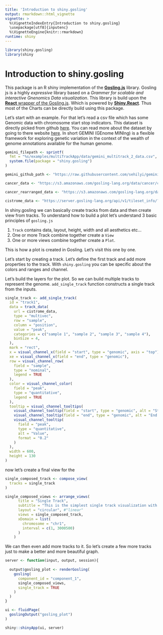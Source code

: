 ```yaml
---
title: 'Introduction to shiny.gosling'
output: rmarkdown::html_vignette
vignette: >
  %\VignetteIndexEntry{Introduction to shiny.gosling}
  \usepackage[utf8]{inputenc}
  %\VignetteEngine{knitr::rmarkdown}
runtime: shiny
---
```


```r

library(shiny.gosling)
library(shiny
```

# Introduction to shiny.gosling

This package is an R shiny implementation of the [**Gosling.js**](http://gosling-lang.org/) library. Gosling js is a highly *expressive* library based on a *Grammer for scalable and interactive Gnenomics Data visualization*. This library is build upon the [**React** wrapper of the Gosling.js](https://github.com/gosling-lang/gosling-react). Which is powered by [**Shiny.React**](https://github.com/gosling-lang/gosling-react). Thus most of the Charts can be directly build using this package.

Let's start with an example. For that let's read a csv file which has some Genomic data with chromosome start stop indicators. This dataset is directly picked from github [here](https://github.com/sehilyi/gemini-datasets). You can read more about the dataset by going to there website [here](https://gemini.readthedocs.io/en/latest/index.html). In short GEMINI (GEnome MINIng) is a flexible framework for exploring genetic variation in the context of the wealth of genome annotations available for the human genome.

```r
gemini_filepath <- sprintf(
  fmt = "%s/examples/multiTrackApp/data/gemini_multitrack_2_data.csv",
  system.file(package = "shiny.gosling")
)

gemini_github_path <- "https://raw.githubusercontent.com/sehilyi/gemini-datasets/master/data/UCSC.HG38.Human.CytoBandIdeogram.csv"

cancer_data <- "https://s3.amazonaws.com/gosling-lang.org/data/cancer/cnv.PD35930a.csv"

cancer_rearranged_data <- "https://s3.amazonaws.com/gosling-lang.org/data/cancer/cnv.PD35930a.csv"

cistrome_data <- "https://server.gosling-lang.org/api/v1/tileset_info/?d=cistrome-multivec"
```

In shiny.gosling we can basically create tracks from data and then create view from tracks. To understand how to build a plot let's understand 3 basic principles of `gosling.js`

1.  `Track` contains data, layout, height, width and all aesthetics etc...
2.  One or more Track combine together create a `View`
3.  One or more views combine together create a `Plot`.

This is how a plot is created in Gosling. Let's visit this one by one.

Let's start by creating a track. Let's define the first track and add more properties to the track. With `shiny.gosling` you can be specific about the colors and ranges and channel.

Let's build the layers for the plot. So we can build multiple tracks to represent the genome. `add_single_track` function constructs a single track from the inputs.

```r
single_track <- add_single_track(
  id = "track1",
  data = track_data(
    url = cistrome_data,
    type = "multivec",
    row = "sample",
    column = "position",
    value = "peak",
    categories = c("sample 1", "sample 2", "sample 3", "sample 4"),
    binSize = 4,
  ),
  mark = "rect",
  x = visual_channel_x(field = "start", type = "genomic", axis = "top"),
  xe = visual_channel_x(field = "end", type = "genomic"),
  row = visual_channel_row(
    field = "sample",
    type = "nominal",
    legend = TRUE
  ),
  color = visual_channel_color(
    field = "peak",
    type = "quantitative",
    legend = TRUE
  ),
  tooltip = visual_channel_tooltips(
    visual_channel_tooltip(field = "start", type = "genomic", alt = "Start Position"),
    visual_channel_tooltip(field = "end", type = "genomic", alt = "End Position"),
    visual_channel_tooltip(
      field = "peak",
      type = "quantitative",
      alt = "Value",
      format = "0.2"
    )
  ),
  width = 600,
  height = 130
)

```

now let's create a final view for the

```r
single_composed_track <- compose_view(
  tracks = single_track
)
```

```r
single_composed_views <- arrange_views(
      title = "Single Track",
      subtitle = "This is the simplest single track visualization with a linear layout",
      layout = "circular", #"linear" 
      views = single_composed_track,
      xDomain = list(
        chromosome = "chr1", 
        interval = c(1, 3000500)
      )
    )

```

We can then even add more tracks to it. So let's create a few more tracks just to make a better and more beautiful graph.

```r

server <- function(input, output, session){
  
  output$gosling_plot <- renderGosling(
    gosling(
      component_id = "component_1",
      single_composed_views, 
      single_track = TRUE
    )
  )
}

ui <- fluidPage(
  goslingOutput("gosling_plot")
)

shiny::shinyApp(ui, server)
```
